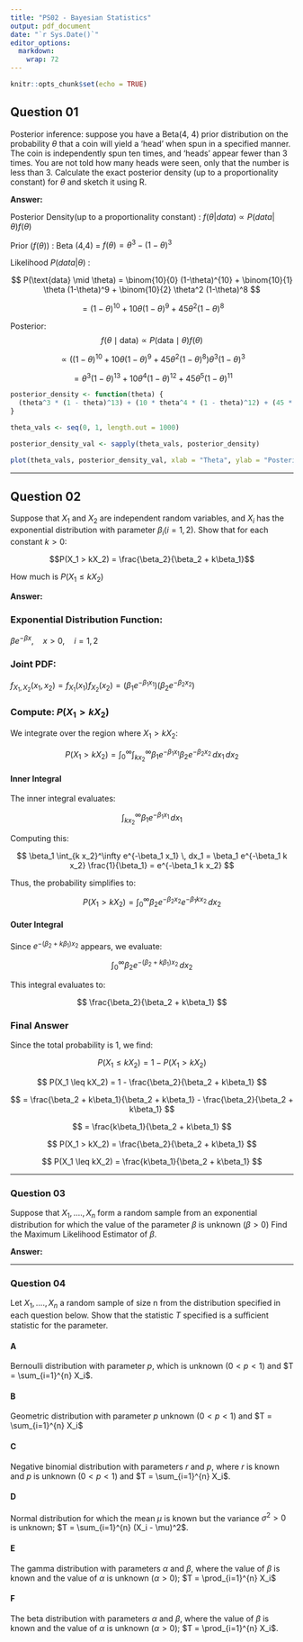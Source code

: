 ```yaml
---
title: "PS02 - Bayesian Statistics"
output: pdf_document
date: "`r Sys.Date()`"
editor_options: 
  markdown: 
    wrap: 72
---
```


```r
knitr::opts_chunk$set(echo = TRUE)
```

## Question 01

Posterior inference: suppose you have a Beta(4, 4) prior distribution on
the probability $\theta$ that a coin will yield a ‘head’ when spun in a
specified manner. The coin is independently spun ten times, and ‘heads’
appear fewer than 3 times. You are not told how many heads were seen,
only that the number is less than 3. Calculate the exact posterior
density (up to a proportionality constant) for $\theta$ and sketch it
using R.

**Answer:**

Posterior Density(up to a proportionality constant) :
$f(\theta|data) \propto P(data|\theta)f(\theta)$

Prior ($f(\theta)$) : Beta (4,4) = $f(\theta) = \theta^3 - (1-\theta)^3$

Likelihood $P(data|\theta)$ :

$$
P(\text{data} \mid \theta) = \binom{10}{0} (1-\theta)^{10} + \binom{10}{1} \theta (1-\theta)^9 + \binom{10}{2} \theta^2 (1-\theta)^8
$$

$$
= (1-\theta)^{10} + 10\theta(1-\theta)^9 + 45\theta^2(1-\theta)^8
$$

Posterior: $$
f(\theta \mid \text{data}) \propto P(\text{data} \mid \theta) f(\theta)
$$

$$\propto \left( (1-\theta)^{10} + 10\theta(1-\theta)^9 + 45\theta^2(1-\theta)^8 \right) \theta^3 (1-\theta)^3$$

$$= \theta^3 (1-\theta)^{13} + 10\theta^4 (1-\theta)^{12} + 45\theta^5 (1-\theta)^{11}$$

```r
posterior_density <- function(theta) {
  (theta^3 * (1 - theta)^13) + (10 * theta^4 * (1 - theta)^12) + (45 * theta^5 * (1 - theta)^11)
}

theta_vals <- seq(0, 1, length.out = 1000)

posterior_density_val <- sapply(theta_vals, posterior_density)

plot(theta_vals, posterior_density_val, xlab = "Theta", ylab = "Posterior Density",  main = "Posterior Density of θ")
```

------------------------------------------------------------------------

## Question 02

Suppose that $X_1$ and $X_2$ are independent random variables, and $X_i$
has the exponential distribution with parameter $\beta_i (i = 1,2)$.
Show that for each constant $k > 0$:

$$P(X_1 > kX_2) = \frac{\beta_2}{\beta_2 + k\beta_1}$$

How much is $P(X_1 \leq kX_2)$

**Answer:**

### **Exponential Distribution Function**:

$\beta e^{-\beta x}, \quad x > 0,\quad i = {1, 2}$

### **Joint PDF**:

$f_{X_1, X_2}(x_1, x_2) = f_{X_1}(x_1) f_{X_2}(x_2) = (\beta_1 e^{-\beta_1 x_1}) (\beta_2 e^{-\beta_2 x_2})$

### **Compute**: $P(X_1 > kX_2)$

We integrate over the region where $X_1 > kX_2$:

$$P(X_1 > kX_2) = \int_0^\infty \int_{k x_2}^\infty \beta_1 e^{-\beta_1 x_1} \beta_2 e^{-\beta_2 x_2} \, dx_1 \, dx_2$$

#### Inner Integral

The inner integral evaluates:

$$
\int_{k x_2}^\infty \beta_1 e^{-\beta_1 x_1} \, dx_1
$$

Computing this:

$$
\beta_1 \int_{k x_2}^\infty e^{-\beta_1 x_1} \, dx_1 = \beta_1 e^{-\beta_1 k x_2} \frac{1}{\beta_1} = e^{-\beta_1 k x_2}
$$

Thus, the probability simplifies to:

$$
P(X_1 > kX_2) = \int_0^\infty \beta_2 e^{-\beta_2 x_2} e^{-\beta_1 k x_2} \, dx_2
$$

#### Outer Integral

Since $e^{-(\beta_2 + k\beta_1)x_2}$ appears, we evaluate:

$$
\int_0^\infty \beta_2 e^{-(\beta_2 + k\beta_1)x_2} \, dx_2
$$

This integral evaluates to:

$$
\frac{\beta_2}{\beta_2 + k\beta_1}
$$

### Final Answer

Since the total probability is 1, we find:

$$
P(X_1 \leq kX_2) = 1 - P(X_1 > kX_2)
$$

$$
P(X_1 \leq kX_2) = 1 - \frac{\beta_2}{\beta_2 + k\beta_1}
$$

$$
= \frac{\beta_2 + k\beta_1}{\beta_2 + k\beta_1} - \frac{\beta_2}{\beta_2 + k\beta_1}
$$

$$
= \frac{k\beta_1}{\beta_2 + k\beta_1}
$$

$$
P(X_1 > kX_2) = \frac{\beta_2}{\beta_2 + k\beta_1}
$$

$$
P(X_1 \leq kX_2) = \frac{k\beta_1}{\beta_2 + k\beta_1}
$$

------------------------------------------------------------------------

### Question 03

Suppose that $X_1, ...., X_n$ form a random sample from an exponential
distribution for which the value of the parameter $\beta$ is unknown
$(\beta > 0)$ Find the Maximum Likelihood Estimator of $\beta$.

**Answer:**

------------------------------------------------------------------------

### Question 04

Let $X_1, ...., X_n$ a random sample of size n from the distribution
specified in each question below. Show that the statistic $T$ specified
is a suﬀicient statistic for the parameter.

#### A

Bernoulli distribution with parameter $p$, which is unknown $(0 < p< 1)$
and $T = \sum_{i=1}^{n} X_i$.

#### B

Geometric distribution with parameter $p$ unknown $(0 < p< 1)$ and
$T = \sum_{i=1}^{n} X_i$

#### C

Negative binomial distribution with parameters $r$ and $p$, where $r$ is
known and $p$ is unknown $(0 < p< 1)$ and $T = \sum_{i=1}^{n} X_i$.

#### D

Normal distribution for which the mean $\mu$ is known but the variance
$\sigma^2 > 0$ is unknown; $T = \sum_{i=1}^{n} (X_i - \mu)^2$.

#### E

The gamma distribution with parameters $\alpha$ and $\beta$, where the
value of $\beta$ is known and the value of $\alpha$ is unknown
$(\alpha >0)$; $T = \prod_{i=1}^{n} X_i$

#### F

The beta distribution with parameters $\alpha$ and $\beta$, where the
value of $\beta$ is known and the value of $\alpha$ is unknown
$(\alpha >0)$; $T = \prod_{i=1}^{n} X_i$.
